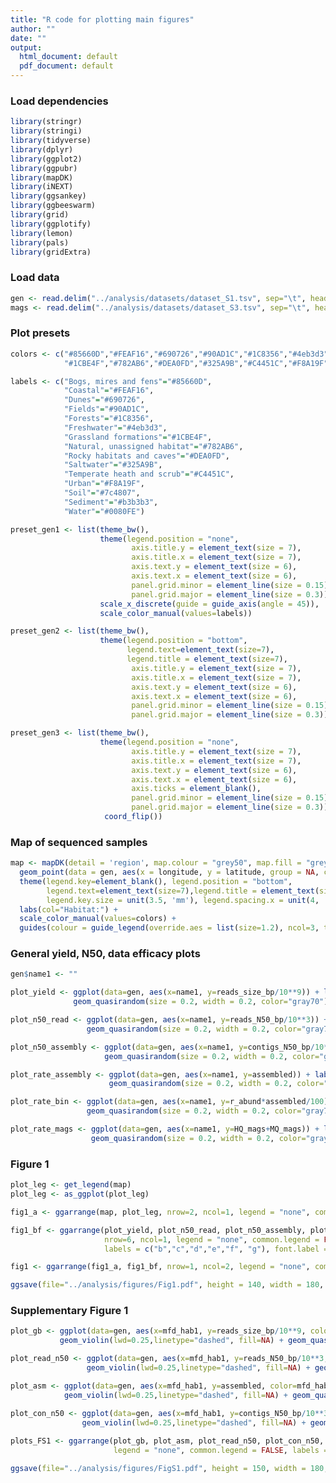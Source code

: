 ```yaml
---
title: "R code for plotting main figures"
author: ""
date: ""
output:
  html_document: default
  pdf_document: default
---
```



###  Load dependencies
```r
library(stringr)
library(stringi)
library(tidyverse)
library(dplyr)
library(ggplot2)
library(ggpubr)
library(mapDK)
library(iNEXT)
library(ggsankey)
library(ggbeeswarm)
library(grid)
library(ggplotify)
library(lemon)
library(pals)
library(gridExtra)
```


### Load data
```r
gen <- read.delim("../analysis/datasets/dataset_S1.tsv", sep="\t", header=T)
mags <- read.delim("../analysis/datasets/dataset_S3.tsv", sep="\t", header=T)
```


### Plot presets
```r
colors <- c("#85660D","#FEAF16","#690726","#90AD1C","#1C8356","#4eb3d3",
            "#1CBE4F","#782AB6","#DEA0FD","#325A9B","#C4451C","#F8A19F" )

labels <- c("Bogs, mires and fens"="#85660D",
            "Coastal"="#FEAF16",
            "Dunes"="#690726",
            "Fields"="#90AD1C",
            "Forests"="#1C8356",
            "Freshwater"="#4eb3d3",
            "Grassland formations"="#1CBE4F",
            "Natural, unassigned habitat"="#782AB6",
            "Rocky habitats and caves"="#DEA0FD",
            "Saltwater"="#325A9B",
            "Temperate heath and scrub"="#C4451C",
            "Urban"="#F8A19F",
            "Soil"="#7c4807",
            "Sediment"="#b3b3b3",
            "Water"="#0080FE")

preset_gen1 <- list(theme_bw(),
                    theme(legend.position = "none",
                           axis.title.y = element_text(size = 7), 
                           axis.title.x = element_text(size = 7),
                           axis.text.y = element_text(size = 6),
                           axis.text.x = element_text(size = 6),
                           panel.grid.minor = element_line(size = 0.15),
                           panel.grid.major = element_line(size = 0.3)),
                    scale_x_discrete(guide = guide_axis(angle = 45)),
                    scale_color_manual(values=labels))

preset_gen2 <- list(theme_bw(),
                    theme(legend.position = "bottom",
                          legend.text=element_text(size=7),
                          legend.title = element_text(size=7),
                           axis.title.y = element_text(size = 7), 
                           axis.title.x = element_text(size = 7),
                           axis.text.y = element_text(size = 6),
                           axis.text.x = element_text(size = 6),
                           panel.grid.minor = element_line(size = 0.15),
                           panel.grid.major = element_line(size = 0.3)))

preset_gen3 <- list(theme_bw(),
                    theme(legend.position = "none",
                           axis.title.y = element_text(size = 7), 
                           axis.title.x = element_text(size = 7),
                           axis.text.y = element_text(size = 6),
                           axis.text.x = element_text(size = 6),
                           axis.ticks = element_blank(),
                           panel.grid.minor = element_line(size = 0.15),
                           panel.grid.major = element_line(size = 0.3)),
                     coord_flip())
```


### Map of sequenced samples
```r
map <- mapDK(detail = 'region', map.colour = "grey50", map.fill = "grey98") + 
  geom_point(data = gen, aes(x = longitude, y = latitude, group = NA, color = mfd_hab1), size = 1) +
  theme(legend.key=element_blank(), legend.position = "bottom",
        legend.text=element_text(size=7),legend.title = element_text(size=7),
        legend.key.size = unit(3.5, 'mm'), legend.spacing.x = unit(4, 'mm')) +
  labs(col="Habitat:") + 
  scale_color_manual(values=colors) +
  guides(colour = guide_legend(override.aes = list(size=1.2), ncol=3, title.position = "top")) 
```


### General yield, N50, data efficacy plots
```r
gen$name1 <- ""

plot_yield <- ggplot(data=gen, aes(x=name1, y=reads_size_bp/10**9)) + labs(title="", y="Sequenced yield (gbp)", x="") +
              geom_quasirandom(size = 0.2, width = 0.2, color="gray70") + geom_boxplot(outlier.shape=NA, fill="#1b9e77", width=0.6, alpha = 0.4, lwd=0.2) + preset_gen3

plot_n50_read <- ggplot(data=gen, aes(x=name1, y=reads_N50_bp/10**3)) + labs(title="", y="Read N50 (kbp)", x="") +
                 geom_quasirandom(size = 0.2, width = 0.2, color="gray70") + geom_boxplot(outlier.shape=NA, fill="#d95f02", width=0.6, alpha = 0.4, lwd=0.2) + preset_gen3

plot_n50_assembly <- ggplot(data=gen, aes(x=name1, y=contigs_N50_bp/10**3)) + labs(title="", y="Contig N50 (kbp)", x="") +
                     geom_quasirandom(size = 0.2, width = 0.2, color="gray70") + geom_boxplot(outlier.shape=NA, fill="#7570b3", width=0.6, alpha = 0.4, lwd=0.2) + preset_gen3

plot_rate_assembly <- ggplot(data=gen, aes(x=name1, y=assembled)) + labs(title="", y="Sequenced data asssembled (%)", x="") +
                      geom_quasirandom(size = 0.2, width = 0.2, color="gray70") + geom_boxplot(outlier.shape=NA, fill="#e7298a", width=0.6, alpha = 0.4, lwd=0.2) + preset_gen3

plot_rate_bin <- ggplot(data=gen, aes(x=name1, y=r_abund*assembled/100)) + labs(title="", y="Sequenced data binned (%)", x="") +
                 geom_quasirandom(size = 0.2, width = 0.2, color="gray70") + geom_boxplot(outlier.shape=NA, fill="#66a61e", width=0.6, alpha = 0.4, lwd=0.2) + preset_gen3

plot_rate_mags <- ggplot(data=gen, aes(x=name1, y=HQ_mags+MQ_mags)) + labs(title="", y="Mags recovered", x="")  +
                  geom_quasirandom(size = 0.2, width = 0.2, color="gray70") + geom_boxplot(outlier.shape=NA, fill="#8c510a", width=0.6, alpha = 0.4, lwd=0.2) + preset_gen3
```


### Figure 1
```r
plot_leg <- get_legend(map)
plot_leg <- as_ggplot(plot_leg)

fig1_a <- ggarrange(map, plot_leg, nrow=2, ncol=1, legend = "none", common.legend = FALSE, labels = "a", font.label = list(size = 9), heights=c(3,1))

fig1_bf <- ggarrange(plot_yield, plot_n50_read, plot_n50_assembly, plot_rate_assembly, plot_rate_mags, plot_rate_bin,
                     nrow=6, ncol=1, legend = "none", common.legend = FALSE, 
                     labels = c("b","c","d","e","f", "g"), font.label = list(size = 9))

fig1 <- ggarrange(fig1_a, fig1_bf, nrow=1, ncol=2, legend = "none", common.legend = FALSE, widths=c(2,1))

ggsave(file="../analysis/figures/Fig1.pdf", height = 140, width = 180, useDingbats=FALSE,  units ="mm", dpi = 300)
```


### Supplementary Figure 1
```r
plot_gb <- ggplot(data=gen, aes(x=mfd_hab1, y=reads_size_bp/10**9, color=mfd_hab1)) + labs(title="", y="Sequenced yield (gbp)", x="") +
           geom_violin(lwd=0.25,linetype="dashed", fill=NA) + geom_quasirandom(size = 0.5, width = 0.2) + preset_gen1

plot_read_n50 <- ggplot(data=gen, aes(x=mfd_hab1, y=reads_N50_bp/10**3, color=mfd_hab1)) + labs(title="", y="Read N50 (kbp)", x="") +
                 geom_violin(lwd=0.25,linetype="dashed", fill=NA) + geom_quasirandom(size = 0.5, width = 0.2) + preset_gen1

plot_asm <- ggplot(data=gen, aes(x=mfd_hab1, y=assembled, color=mfd_hab1)) + labs(title="", y="Data assembled (%)", x="") + 
            geom_violin(lwd=0.25,linetype="dashed", fill=NA) + geom_quasirandom(size = 0.5, width = 0.2) + preset_gen1

plot_con_n50 <- ggplot(data=gen, aes(x=mfd_hab1, y=contigs_N50_bp/10**3, color=mfd_hab1)) + labs(title="", y="Contig N50 (kbp)", x="") + 
                geom_violin(lwd=0.25,linetype="dashed", fill=NA) + geom_quasirandom(size = 0.5, width = 0.2) + preset_gen1
  
plots_FS1 <- ggarrange(plot_gb, plot_asm, plot_read_n50, plot_con_n50, nrow=2, ncol=2, align = c("v"),
                       legend = "none", common.legend = FALSE, labels = c("a","b", "c", "d"), font.label = list(size = 9))

ggsave(file="../analysis/figures/FigS1.pdf", height = 150, width = 180, useDingbats=FALSE,  units ="mm", dpi = 300)
```


